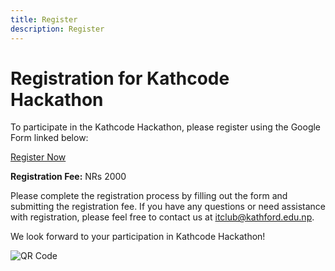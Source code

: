 ```yaml
---
title: Register
description: Register
---
```


# Registration for Kathcode Hackathon

To participate in the Kathcode Hackathon, please register using the Google Form linked below:

[Register Now](https://forms.gle/vvubX45GGVV3evXE8)

**Registration Fee:** NRs 2000

Please complete the registration process by filling out the form and submitting the registration fee. If you have any questions or need assistance with registration, please feel free to contact us at [itclub@kathford.edu.np](mailto:contact@email.com).

We look forward to your participation in Kathcode Hackathon!

![QR Code](/public/kat.png)

